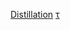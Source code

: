 {{Navbox
|name  = Distillation
|title = [[蒸餾]]
|listclass = hlist
|image = [[Image:Simple distillation apparatus.svg|75px|Simple distillation apparatus]]

|group1 = 原理
|list1  = 
* [[拉午耳定律]]
* [[道爾頓分壓定律]]
* [[回流 (實驗裝置)|回流]]
* [[芬斯克方程]]
* [[麥凱布－蒂勒方法]]
* [[理論板]]
* [[分壓]]
* [[氣液平衡]] 

|group2 = 工業程序
|list2  = 
* [[批次蒸餾]]
* [[連續蒸餾]]
* [[分餾]]

|group3 = 實驗室方法
|list3  = 
* [[蒸餾器]]
* [[高真空]]
* [[旋轉蒸發儀]]
* [[旋帶蒸餾]]

|group4 = 技術
|list4  = 
* [[共沸蒸餾]]
* [[催化蒸餾]]
* {{le|破壞性蒸餾|Destructive distillation}}
* [[乾餾]]
* [[萃取蒸餾]]
* [[分餾]]
* [[反應蒸餾]]
* {{le|鹽效應蒸餾|Salt-effect distillation}}
* [[水蒸氣蒸餾]]
* [[真空蒸餾]]
}}<includeonly>{{Main other|[[Category:蒸餾]]}}</includeonly><noinclude>
[[Category:化學模板|Distillation]]
[[Category:蒸餾|τ]]
</noinclude>